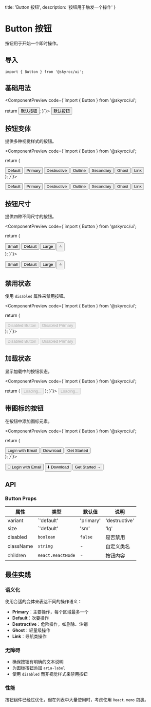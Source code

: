   title: 'Button 按钮',
  description: '按钮用于触发一个操作'
}


# Button 按钮

按钮用于开始一个即时操作。

## 导入

```tsx
import { Button } from '@skyroc/ui';
```

## 基础用法

<ComponentPreview code={`import { Button } from '@skyroc/ui';

  return <Button>默认按钮</Button>;
}`}>
  <Button>默认按钮</Button>
</ComponentPreview>

## 按钮变体

提供多种视觉样式的按钮。

<ComponentPreview code={`import { Button } from '@skyroc/ui';

  return (
    <div className="flex flex-wrap gap-4">
      <Button variant="default">Default</Button>
      <Button variant="primary">Primary</Button>
      <Button variant="destructive">Destructive</Button>
      <Button variant="outline">Outline</Button>
      <Button variant="secondary">Secondary</Button>
      <Button variant="ghost">Ghost</Button>
      <Button variant="link">Link</Button>
    </div>
  );
}`}>
  <div className="flex flex-wrap gap-4">
    <Button variant="default">Default</Button>
    <Button variant="primary">Primary</Button>
    <Button variant="destructive">Destructive</Button>
    <Button variant="outline">Outline</Button>
    <Button variant="secondary">Secondary</Button>
    <Button variant="ghost">Ghost</Button>
    <Button variant="link">Link</Button>
  </div>
</ComponentPreview>

## 按钮尺寸

提供四种不同尺寸的按钮。

<ComponentPreview code={`import { Button } from '@skyroc/ui';

  return (
    <div className="flex items-center gap-4">
      <Button size="sm">Small</Button>
      <Button size="default">Default</Button>
      <Button size="lg">Large</Button>
      <Button size="icon">⭐</Button>
    </div>
  );
}`}>
  <div className="flex items-center gap-4">
    <Button size="sm">Small</Button>
    <Button size="default">Default</Button>
    <Button size="lg">Large</Button>
    <Button size="icon">⭐</Button>
  </div>
</ComponentPreview>

## 禁用状态

使用 `disabled` 属性来禁用按钮。

<ComponentPreview code={`import { Button } from '@skyroc/ui';

  return (
    <div className="flex gap-4">
      <Button disabled>Disabled Button</Button>
      <Button variant="primary" disabled>Disabled Primary</Button>
    </div>
  );
}`}>
  <div className="flex gap-4">
    <Button disabled>Disabled Button</Button>
    <Button variant="primary" disabled>Disabled Primary</Button>
  </div>
</ComponentPreview>

## 加载状态

显示加载中的按钮状态。

<ComponentPreview code={`import { Button } from '@skyroc/ui';

  return (
    <Button disabled>
      <Loader2 className="mr-2 h-4 w-4 animate-spin" />
      Loading...
    </Button>
  );
}`}>
  <Button disabled>
    <span className="mr-2 inline-block h-4 w-4 animate-spin rounded-full border-2 border-solid border-current border-r-transparent"></span>
    Loading...
  </Button>
</ComponentPreview>

## 带图标的按钮

在按钮中添加图标元素。

<ComponentPreview code={`import { Button } from '@skyroc/ui';

  return (
    <div className="flex gap-4">
      <Button>
        <Mail className="mr-2 h-4 w-4" />
        Login with Email
      </Button>
      <Button variant="outline">
        <Download className="mr-2 h-4 w-4" />
        Download
      </Button>
      <Button variant="primary">
        Get Started
        <ArrowRight className="ml-2 h-4 w-4" />
      </Button>
    </div>
  );
}`}>
  <div className="flex gap-4">
    <Button>
      📧 Login with Email
    </Button>
    <Button variant="outline">
      ⬇️ Download
    </Button>
    <Button variant="primary">
      Get Started →
    </Button>
  </div>
</ComponentPreview>

## API

### Button Props

| 属性 | 类型 | 默认值 | 说明 |
| --- | --- | --- | --- |
| variant | `'default' | 'primary' | 'destructive' | 'outline' | 'secondary' | 'ghost' | 'link'` | `'default'` | 按钮样式变体 |
| size | `'default' | 'sm' | 'lg' | 'icon'` | `'default'` | 按钮尺寸 |
| disabled | `boolean` | `false` | 是否禁用 |
| className | `string` | - | 自定义类名 |
| children | `React.ReactNode` | - | 按钮内容 |

## 最佳实践

### 语义化

使用合适的变体来表达不同的操作语义：

- **Primary**：主要操作，每个区域最多一个
- **Default**：次要操作
- **Destructive**：危险操作，如删除、注销
- **Ghost**：轻量级操作
- **Link**：导航类操作

### 无障碍

- 确保按钮有明确的文本说明
- 为图标按钮添加 `aria-label`
- 使用 `disabled` 而非视觉样式来禁用按钮

### 性能

按钮组件已经过优化，但在列表中大量使用时，考虑使用 `React.memo` 包裹。
